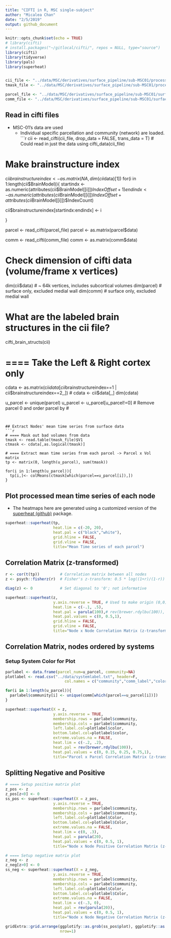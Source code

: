 ```yaml
---
title: "CIFTI in R, MSC single-subject"
author: "Micalea Chan"
date: "2/5/2019"
output: github_document
---
```


```r
knitr::opts_chunk$set(echo = TRUE)
# library(cifti)
# install.packages("~/gitlocal/cifti/", repos = NULL, type="source")
library(cifti)
library(tidyverse)
library(pals)
library(superheat)


cii_file <- "../data/MSC/derivatives/surface_pipeline/sub-MSC01/processed_restingstate_timecourses/ses-func01/cifti/sub-MSC01_ses-func01_task-rest_bold_32k_fsLR.dtseries.nii"
tmask_file <- "../data/MSC/derivatives/surface_pipeline/sub-MSC01/processed_restingstate_timecourses/ses-func01/cifti/sub-MSC01_ses-func01_task-rest_bold_32k_fsLR_tmask.txt"

parcel_file <- "../data/MSC/derivatives/surface_pipeline/sub-MSC01/surface_parcellation/sub-MSC01_parcels.dtseries.nii"
comm_file <- "../data/MSC/derivatives/surface_pipeline/sub-MSC01/surface_parcellation/sub-MSC01_parcel_networks.dscalar.nii"


```

## Read in cifti files

* MSC-01's data are used
    + Individual specific parcellation and community (network) are loaded.
```r
cii <- read_cifti(cii_file, drop_data = FALSE, trans_data = T)         # Could read in just the data using cifti_data(cii_file)

# Make brainstructure index
cii$brainstructureindex <- as.matrix(NA, dim(cii$data)[1])
for(i in 1:length(cii$BrainModel)){
  startindx <- as.numeric(attributes(cii$BrainModel[[i]])$IndexOffset + 1)
  endindx <- as.numeric(attributes(cii$BrainModel[[i]])$IndexOffset+attributes(cii$BrainModel[[i]])$IndexCount)
  
  cii$brainstructureindex[startindx:endindx] <- i
  
}


parcel <- read_cifti(parcel_file)
parcel <- as.matrix(parcel$data)

comm <- read_cifti(comm_file)
comm <- as.matrix(comm$data)
  
# Check dimension of cifti data (volume/frame x vertices)
dim(cii$data) # ~ 64k vertices, includes subcortical volumes
dim(parcel)   # surface only, excluded medial wall
dim(comm)     # surface only, excluded medial wall


# What are the labeled brain structures in the cii file? 
cifti_brain_structs(cii)

# ==== Take the Left & Right cortex only
cdata <- as.matrix(cii$data[cii$brainstructureindex==1 | cii$brainstructureindex==2,,])
# cdata <- cii$data[,,]
dim(cdata)

u_parcel <- unique(parcel)
u_parcel <- u_parcel[u_parcel!=0] # Remove parcel 0 and order parcel by #

```


## Extract Nodes' mean time series from surface data
```r
# ==== Mask out bad volumes from data
tmask <- read.table(tmask_file)$V1
ctmask <- cdata[,as.logical(tmask)]

# ==== Extract mean time series from each parcel -> Parcel x Vol matrix
tp <- matrix(0, length(u_parcel), sum(tmask))   

for(i in 1:length(u_parcel)){               
  tp[i,]<- colMeans(ctmask[which(parcel==u_parcel[i]),])
}

```


## Plot processed mean time series of each node

* The heatmaps here are generated using a customized version of the [superheat (github)](https://github.com/mychan24/superheat) package. 

```r
superheat::superheat(tp,
                     heat.lim = c(-20, 20), 
                     heat.pal = c("black","white"),
                     grid.hline = FALSE,
                     grid.vline = FALSE,
                     title="Mean Time series of each parcel")
```

## Correlation Matrix (z-transformed)
```r
r <- cor(t(tp))         # Correlation matrix between all nodes
z <- psych::fisherz(r)  # Fisher's z-transform: 0.5 * log((1+r)/(1-r))

diag(z) <- 0            # Set diagonal to '0'; not informative

superheat::superheat(z, 
                     y.axis.reverse = TRUE, # Used to make origin (0,0) on top left corner
                     heat.lim = c(-.1, .5), 
                     heat.pal = parula(100),# rev(brewer.rdylbu(100)), 
                     heat.pal.values = c(0, 0.5,1),
                     grid.hline = FALSE,
                     grid.vline = FALSE,
                     title="Node x Node Correlation Matrix (z-transformed)")

```

## Correlation Matrix, nodes ordered by systems 

### Setup System Color for Plot
```r
parlabel <- data.frame(parcel_num=u_parcel, community=NA)
plotlabel <- read.csv("../data/systemlabel.txt", header=F,
                          col.names = c("community","comm_label","color","comm_shortlabel"))

for(i in 1:length(u_parcel)){
  parlabel$community[i] <- unique(comm[which(parcel==u_parcel[i])])
}

```

```r
superheat::superheat(X = z, 
                     y.axis.reverse = TRUE,
                     membership.rows = parlabel$community,
                     membership.cols = parlabel$community,
                     left.label.col=plotlabel$color,
                     bottom.label.col=plotlabel$color,
                     extreme.values.na = FALSE,
                     heat.lim = c(-.2, .2), 
                     heat.pal = rev(brewer.rdylbu(100)),
                     heat.pal.values = c(0, 0.15, 0.25, 0.75,1),
                     title="Parcel x Parcel Correlation Matrix (z-transformed)")

```

## Splitting Negative and Positive 
```r
# ==== Setup positive matrix plot
z_pos <- z
z_pos[z<0] <- 0
ss_pos <- superheat::superheat(X = z_pos, 
                     y.axis.reverse = TRUE,
                     membership.rows = parlabel$community,
                     membership.cols = parlabel$community,
                     left.label.col=plotlabel$Color,
                     bottom.label.col=plotlabel$Color,
                     extreme.values.na = FALSE,
                     heat.lim = c(0, .3), 
                     heat.pal = parula(20),
                     heat.pal.values = c(0, 0.5, 1),
                     title="Node x Node Positive Correlation Matrix (z-transformed")

# ==== Setup negative matrix plot
z_neg <- z
z_neg[z>0] <- 0
ss_neg <- superheat::superheat(X = z_neg, 
                     y.axis.reverse = TRUE,
                     membership.rows = parlabel$community,
                     membership.cols = parlabel$community,
                     left.label.col=plotlabel$Color,
                     bottom.label.col=plotlabel$Color,
                     extreme.values.na = FALSE,
                     heat.lim = c(-.3, 0), 
                     heat.pal = rev(parula(20)),
                     heat.pal.values = c(0, 0.5, 1),
                     title="Node x Node Negative Correlation Matrix (z-transformed")

```


```r
gridExtra::grid.arrange(ggplotify::as.grob(ss_pos$plot), ggplotify::as.grob(ss_neg$plot), 
                        nrow=1)

```

